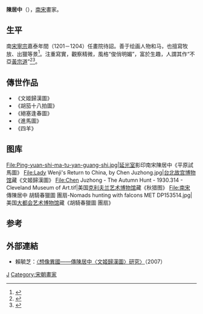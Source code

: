 '''陳居中'''（{{bd|？||？}}），[[南宋|南宋]]畫家。

== 生平 ==
南[[宋寧宗|宋寧宗]]嘉泰年間（1201－1204）任畫院待詔。善于绘画人物和马，也擅寫牧放、出獵等景<ref>{{Cite book|title=图像、文献与文化史 游牧政治的映像|last=陈晓伟著|first=|publisher=保定：河北大学出版社|year=2017.04|isbn=978-7-5666-1159-8|location=|pages=192}}</ref>。注重寫實，觀察精微，風格“俊俏明媚”，富於生趣，人謂其作“不亞[[黄宗道|黃宗道]]”<ref>{{Cite book|title=宋代绘画发展史|last=佘城著|first=|publisher=北京：荣宝斋出版社|year=2017.09|isbn=978-7-5003-2031-9|location=|pages=350}}</ref><ref>{{Cite book|title=中国画知识大辞典|last=蒋义海主编；王振强，刘德馨，朱永淮，徐凡副主编|first=|publisher=南京：东南大学出版社|year=2015.12|isbn=978-7-5641-6199-6|location=|pages=390}}</ref>。
== 傳世作品 ==
*《文姬歸漢圖》
*《胡笳十八拍圖》
*《絕塞逢春圖》
*《進馬圖》
*《四羊》

== 图库 ==
<gallery mode="packed-overlay" heights="220">
File:Ping-yuan-shi-ma-tu-yan-guang-shi.jpg|[[延光室|延光室]]影印南宋陳居中《平原試馬圖》
File:Lady Wenji's Return to China, by Chen Juzhong.jpg|[[國立故宮博物院|台北故宫博物馆]]藏《文姬歸漢圖》
File:Chen Juzhong - The Autumn Hunt - 1930.314 - Cleveland Museum of Art.tif|美国[[克利夫兰艺术博物馆|克利夫兰艺术博物馆]]藏《秋猎图》
File:南宋 傳陳居中 胡騎春獵圖 團扇-Nomads hunting with falcons MET DP153514.jpg|美国[[大都会艺术博物馆|大都会艺术博物馆]]藏《胡騎春獵圖 團扇》
</gallery>
==参考==
{{reflist}}
==外部連結==
*賴毓芝：[https://web.archive.org/web/20140714153858/http://vdisk.weibo.com/s/vkrw3qJ_TsLO 〈想像異國——傳陳居中〈文姬歸漢圖〉研究〉]（2007）
[[Category:陈姓|J]]
[[Category:宋朝畫家|Category:宋朝畫家]]